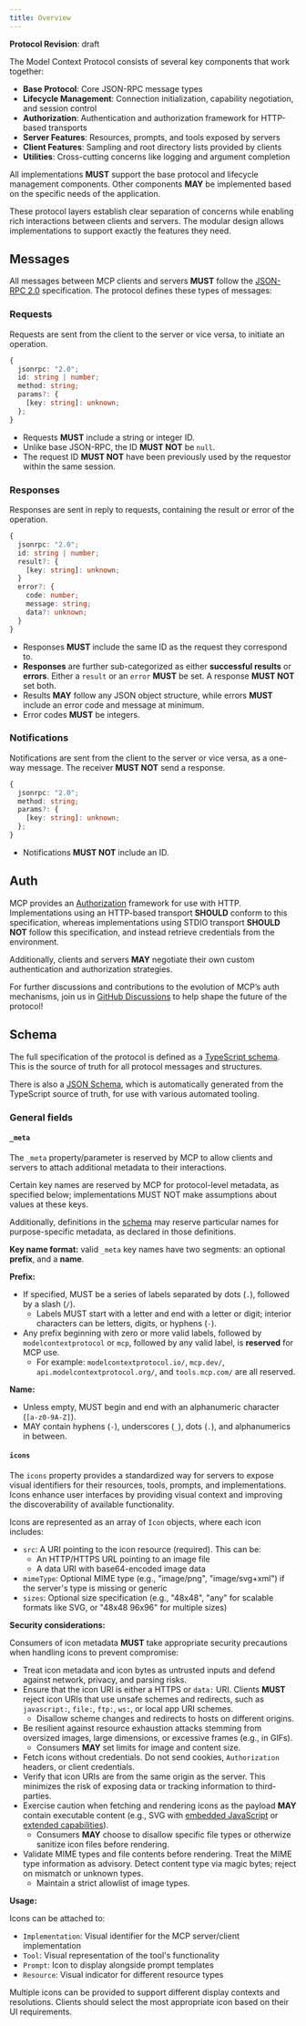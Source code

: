```yaml
---
title: Overview
---
```


<div id="enable-section-numbers" />

<Info>**Protocol Revision**: draft</Info>

The Model Context Protocol consists of several key components that work together:

- **Base Protocol**: Core JSON-RPC message types
- **Lifecycle Management**: Connection initialization, capability negotiation, and
  session control
- **Authorization**: Authentication and authorization framework for HTTP-based transports
- **Server Features**: Resources, prompts, and tools exposed by servers
- **Client Features**: Sampling and root directory lists provided by clients
- **Utilities**: Cross-cutting concerns like logging and argument completion

All implementations **MUST** support the base protocol and lifecycle management
components. Other components **MAY** be implemented based on the specific needs of the
application.

These protocol layers establish clear separation of concerns while enabling rich
interactions between clients and servers. The modular design allows implementations to
support exactly the features they need.

## Messages

All messages between MCP clients and servers **MUST** follow the
[JSON-RPC 2.0](https://www.jsonrpc.org/specification) specification. The protocol defines
these types of messages:

### Requests

Requests are sent from the client to the server or vice versa, to initiate an operation.

```typescript
{
  jsonrpc: "2.0";
  id: string | number;
  method: string;
  params?: {
    [key: string]: unknown;
  };
}
```

- Requests **MUST** include a string or integer ID.
- Unlike base JSON-RPC, the ID **MUST NOT** be `null`.
- The request ID **MUST NOT** have been previously used by the requestor within the same
  session.

### Responses

Responses are sent in reply to requests, containing the result or error of the operation.

```typescript
{
  jsonrpc: "2.0";
  id: string | number;
  result?: {
    [key: string]: unknown;
  }
  error?: {
    code: number;
    message: string;
    data?: unknown;
  }
}
```

- Responses **MUST** include the same ID as the request they correspond to.
- **Responses** are further sub-categorized as either **successful results** or
  **errors**. Either a `result` or an `error` **MUST** be set. A response **MUST NOT**
  set both.
- Results **MAY** follow any JSON object structure, while errors **MUST** include an
  error code and message at minimum.
- Error codes **MUST** be integers.

### Notifications

Notifications are sent from the client to the server or vice versa, as a one-way message.
The receiver **MUST NOT** send a response.

```typescript
{
  jsonrpc: "2.0";
  method: string;
  params?: {
    [key: string]: unknown;
  };
}
```

- Notifications **MUST NOT** include an ID.

## Auth

MCP provides an [Authorization](/specification/draft/basic/authorization) framework for use with HTTP.
Implementations using an HTTP-based transport **SHOULD** conform to this specification,
whereas implementations using STDIO transport **SHOULD NOT** follow this specification,
and instead retrieve credentials from the environment.

Additionally, clients and servers **MAY** negotiate their own custom authentication and
authorization strategies.

For further discussions and contributions to the evolution of MCP’s auth mechanisms, join
us in
[GitHub Discussions](https://github.com/modelcontextprotocol/specification/discussions)
to help shape the future of the protocol!

## Schema

The full specification of the protocol is defined as a
[TypeScript schema](https://github.com/modelcontextprotocol/specification/blob/main/schema/draft/schema.ts).
This is the source of truth for all protocol messages and structures.

There is also a
[JSON Schema](https://github.com/modelcontextprotocol/specification/blob/main/schema/draft/schema.json),
which is automatically generated from the TypeScript source of truth, for use with
various automated tooling.

### General fields

#### `_meta`

The `_meta` property/parameter is reserved by MCP to allow clients and servers
to attach additional metadata to their interactions.

Certain key names are reserved by MCP for protocol-level metadata, as specified below;
implementations MUST NOT make assumptions about values at these keys.

Additionally, definitions in the [schema](https://github.com/modelcontextprotocol/specification/blob/main/schema/draft/schema.ts)
may reserve particular names for purpose-specific metadata, as declared in those definitions.

**Key name format:** valid `_meta` key names have two segments: an optional **prefix**, and a **name**.

**Prefix:**

- If specified, MUST be a series of labels separated by dots (`.`), followed by a slash (`/`).
  - Labels MUST start with a letter and end with a letter or digit; interior characters can be letters, digits, or hyphens (`-`).
- Any prefix beginning with zero or more valid labels, followed by `modelcontextprotocol` or `mcp`, followed by any valid label,
  is **reserved** for MCP use.
  - For example: `modelcontextprotocol.io/`, `mcp.dev/`, `api.modelcontextprotocol.org/`, and `tools.mcp.com/` are all reserved.

**Name:**

- Unless empty, MUST begin and end with an alphanumeric character (`[a-z0-9A-Z]`).
- MAY contain hyphens (`-`), underscores (`_`), dots (`.`), and alphanumerics in between.

#### `icons`

The `icons` property provides a standardized way for servers to expose visual identifiers for their resources, tools, prompts, and implementations. Icons enhance user interfaces by providing visual context and improving the discoverability of available functionality.

Icons are represented as an array of `Icon` objects, where each icon includes:

- `src`: A URI pointing to the icon resource (required). This can be:
  - An HTTP/HTTPS URL pointing to an image file
  - A data URI with base64-encoded image data
- `mimeType`: Optional MIME type (e.g., "image/png", "image/svg+xml") if the server's type is missing or generic
- `sizes`: Optional size specification (e.g., "48x48", "any" for scalable formats like SVG, or "48x48 96x96" for multiple sizes)

**Security considerations:**

Consumers of icon metadata **MUST** take appropriate security precautions when handling icons to prevent compromise:

- Treat icon metadata and icon bytes as untrusted inputs and defend against network, privacy, and parsing risks.
- Ensure that the icon URI is either a HTTPS or `data:` URI. Clients **MUST** reject icon URIs that use unsafe schemes and redirects, such as `javascript:`, `file:`, `ftp:`, `ws:`, or local app URI schemes.
  - Disallow scheme changes and redirects to hosts on different origins.
- Be resilient against resource exhaustion attacks stemming from oversized images, large dimensions, or excessive frames (e.g., in GIFs).
  - Consumers **MAY** set limits for image and content size.
- Fetch icons without credentials. Do not send cookies, `Authorization` headers, or client credentials.
- Verify that icon URIs are from the same origin as the server. This minimizes the risk of exposing data or tracking information to third-parties.
- Exercise caution when fetching and rendering icons as the payload **MAY** contain executable content (e.g., SVG with [embedded JavaScript](https://www.w3.org/TR/SVG11/script.html) or [extended capabilities](https://www.w3.org/TR/SVG11/extend.html)).
  - Consumers **MAY** choose to disallow specific file types or otherwize sanitize icon files before rendering.
- Validate MIME types and file contents before rendering. Treat the MIME type information as advisory. Detect content type via magic bytes; reject on mismatch or unknown types.
  - Maintain a strict allowlist of image types.

**Usage:**

Icons can be attached to:

- `Implementation`: Visual identifier for the MCP server/client implementation
- `Tool`: Visual representation of the tool's functionality
- `Prompt`: Icon to display alongside prompt templates
- `Resource`: Visual indicator for different resource types

Multiple icons can be provided to support different display contexts and resolutions. Clients should select the most appropriate icon based on their UI requirements.

